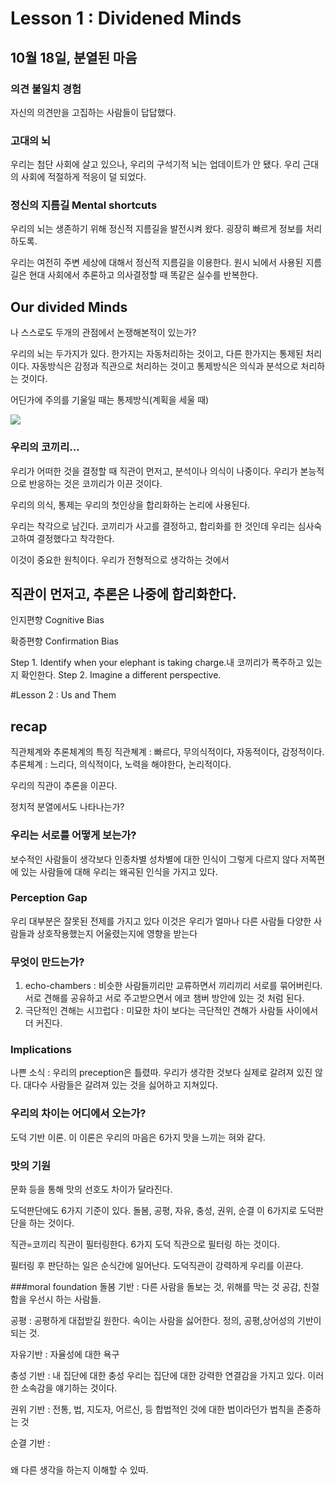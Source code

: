 # Lesson 1 : Dividened Minds {.unnumbered}

## 10월 18일, 분열된 마음

### 의견 불일치 경험

자신의 의견만을 고집하는 사람들이 답답했다.

### 고대의 뇌

우리는 첨단 사회에 살고 있으나, 우리의 구석기적 뇌는 업데이트가 안 됐다. 우리 근대의 사회에 적절하게 적응이 덜 되었다.

### 정신의 지름길 Mental shortcuts

우리의 뇌는 생존하기 위해 정신적 지름길을 발전시켜 왔다. 굉장히 빠르게 정보를 처리하도록.

우리는 여전히 주변 세상에 대해서 정신적 지름길을 이용한다. 원시 뇌에서 사용된 지름길은 현대 사회에서 추론하고 의사결정할 때 똑같은 실수를 반복한다.

## Our divided Minds

나 스스로도 두개의 관점에서 논쟁해본적이 있는가?

우리의 뇌는 두가지가 있다. 한가지는 자동처리하는 것이고, 다른 한가지는 통제된 처리이다. 자동방식은 감정과 직관으로 처리하는 것이고 통제방식은 의식과 분석으로 처리하는 것이다.

어딘가에 주의를 기울일 때는 통제방식(계획을 세울 때)

![](images/diviminds.JPG)

### 우리의 코끼리...

우리가 어떠한 것을 결정할 때 직관이 먼저고, 분석이나 의식이 나중이다. 우리가 본능적으로 반응하는 것은 코끼리가 이끈 것이다.

우리의 의식, 통제는 우리의 첫인상을 합리화하는 논리에 사용된다.

우리는 착각으로 남긴다. 코끼리가 사고를 결정하고, 합리화를 한 것인데 우리는 심사숙고하여 결정했다고 착각한다.

이것이 중요한 원칙이다. 우리가 전형적으로 생각하는 것에서

## 직관이 먼저고, 추론은 나중에 합리화한다.

인지편향 Cognitive Bias

확증편향 Confirmation Bias

Step 1. Identify when your elephant is taking charge.내 코끼리가 폭주하고 있는지 확인한다. Step 2. Imagine a different perspective.

#Lesson 2 : Us and Them

## recap
직관체계와 추론체계의 특징
직관쳬계 : 빠르다, 무의식적이다, 자동적이다, 감정적이다.
추론체계 : 느리다, 의식적이다, 노력을 해야한다, 논리적이다.

우리의 직관이 추론을 이끈다.

정치적 분열에서도 나타나는가?

### 우리는 서로를 어떻게 보는가?
보수적인 사람들이 생각보다 인종차별 성차별에 대한 인식이 그렇게 다르지 않다
저쪽편에 있는 사람들에 대해 우리는 왜곡된 인식을 가지고 있다.

### Perception Gap
우리 대부분은 잘못된 전제를 가지고 있다
이것은 우리가 얼마나 다른 사람들 다양한 사람들과 상호작용했는지 어울렸는지에 영향을 받는다

### 무엇이 만드는가?
1. echo-chambers : 비슷한 사람들끼리만 교류하면서 끼리끼리 서로를 묶어버린다. 서로 견해를 공유하고 서로 주고받으면서 에코 챔버 방안에 있는 것 처럼 된다.
2. 극단적인 견해는 시끄럽다 : 미묘한 차이 보다는 극단적인 견해가 사람들 사이에서 더 커진다. 

### Implications
나쁜 소식 : 우리의 preception은 틀렸따. 우리가 생각한 것보다 실제로 갈려져 있진 않다.
대다수 사람들은 갈려져 있는 것을 싫어하고 지쳐있다.

### 우리의 차이는 어디에서 오는가?
도덕 기반 이론. 
이 이론은 우리의 마음은 6가지 맛을 느끼는 혀와 같다. 

### 맛의 기원
문화 등을 통해 맛의 선호도 차이가 달라진다.

도덕판단에도 6가지 기준이 있다.
돌봄, 공평, 자유, 충성, 권위, 순결 이 6가지로 도덕판단을 하는 것이다.

직관=코끼리
직관이 필터링한다. 6가지 도덕 직관으로 필터링 하는 것이다.

필터링 후 판단하는 일은 순식간에 일어난다. 
도덕직관이 강력하게 우리를 이끈다.


###moral foundation
돌봄 기반 : 다른 사람을 돌보는 것, 위해를 막는 것
공감, 친절함을 우선시 하는 사람들.

공평 : 공평하게 대접받길 원한다. 속이는 사람을 싫어한다. 정의, 공평,상어성의 기반이 되는 것.

자유기반 : 자율성에 대한 욕구

충성 기반 : 내 집단에 대한 충성
우리는 집단에 대한 강력한 연결감을 가지고 있다. 이러한 소속감을 얘기하는 것이다.

권위 기반 : 전통, 법, 지도자, 어르신, 등 합법적인 것에 대한 법이라던가 법칙을 존중하는 것

순결 기반 : 

### 
왜 다른 생각을 하는지 이해할 수 있따.
